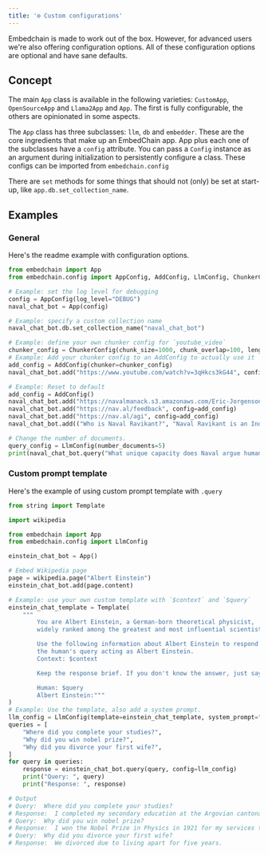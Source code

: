 ```yaml
---
title: '⚙️ Custom configurations'
---
```


Embedchain is made to work out of the box. However, for advanced users we're also offering configuration options. All of these configuration options are optional and have sane defaults.

## Concept
The main `App` class is available in the following varieties: `CustomApp`, `OpenSourceApp` and `Llama2App` and `App`. The first is fully configurable, the others are opinionated in some aspects.

The `App` class has three subclasses: `llm`, `db` and `embedder`. These are the core ingredients that make up an EmbedChain app.
App plus each one of the subclasses have a `config` attribute.
You can pass a `Config` instance as an argument during initialization to persistently configure a class.
These configs can be imported from `embedchain.config`

There are `set` methods for some things that should not (only) be set at start-up, like `app.db.set_collection_name`.

## Examples

### General

Here's the readme example with configuration options.

```python
from embedchain import App
from embedchain.config import AppConfig, AddConfig, LlmConfig, ChunkerConfig

# Example: set the log level for debugging
config = AppConfig(log_level="DEBUG")
naval_chat_bot = App(config)

# Example: specify a custom collection name
naval_chat_bot.db.set_collection_name("naval_chat_bot")

# Example: define your own chunker config for `youtube_video`
chunker_config = ChunkerConfig(chunk_size=1000, chunk_overlap=100, length_function=len)
# Example: Add your chunker config to an AddConfig to actually use it
add_config = AddConfig(chunker=chunker_config)
naval_chat_bot.add("https://www.youtube.com/watch?v=3qHkcs3kG44", config=add_config)

# Example: Reset to default
add_config = AddConfig()
naval_chat_bot.add("https://navalmanack.s3.amazonaws.com/Eric-Jorgenson_The-Almanack-of-Naval-Ravikant_Final.pdf", config=add_config)
naval_chat_bot.add("https://nav.al/feedback", config=add_config)
naval_chat_bot.add("https://nav.al/agi", config=add_config)
naval_chat_bot.add(("Who is Naval Ravikant?", "Naval Ravikant is an Indian-American entrepreneur and investor."), config=add_config)

# Change the number of documents.
query_config = LlmConfig(number_documents=5)
print(naval_chat_bot.query("What unique capacity does Naval argue humans possess when it comes to understanding explanations or concepts?", config=query_config))
```

### Custom prompt template

Here's the example of using custom prompt template with `.query`

```python
from string import Template

import wikipedia

from embedchain import App
from embedchain.config import LlmConfig

einstein_chat_bot = App()

# Embed Wikipedia page
page = wikipedia.page("Albert Einstein")
einstein_chat_bot.add(page.content)

# Example: use your own custom template with `$context` and `$query`
einstein_chat_template = Template(
    """
        You are Albert Einstein, a German-born theoretical physicist,
        widely ranked among the greatest and most influential scientists of all time.

        Use the following information about Albert Einstein to respond to
        the human's query acting as Albert Einstein.
        Context: $context

        Keep the response brief. If you don't know the answer, just say that you don't know, don't try to make up an answer.

        Human: $query
        Albert Einstein:"""
)
# Example: Use the template, also add a system prompt.
llm_config = LlmConfig(template=einstein_chat_template, system_prompt="You are Albert Einstein.")
queries = [
    "Where did you complete your studies?",
    "Why did you win nobel prize?",
    "Why did you divorce your first wife?",
]
for query in queries:
    response = einstein_chat_bot.query(query, config=llm_config)
    print("Query: ", query)
    print("Response: ", response)

# Output
# Query:  Where did you complete your studies?
# Response:  I completed my secondary education at the Argovian cantonal school in Aarau, Switzerland.
# Query:  Why did you win nobel prize?
# Response:  I won the Nobel Prize in Physics in 1921 for my services to Theoretical Physics, particularly for my discovery of the law of the photoelectric effect.
# Query:  Why did you divorce your first wife?
# Response:  We divorced due to living apart for five years.
```
